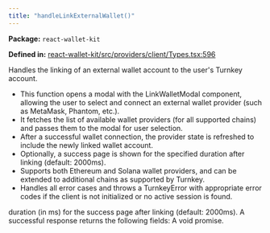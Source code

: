 ```yaml
---
title: "handleLinkExternalWallet()"
---
```



<p><strong>Package:</strong> <code>react-wallet-kit</code></p>

<p><strong>Defined in:</strong> <a href="https://github.com/tkhq/sdk/blob/main/packages/react-wallet-kit/src/providers/client/Types.tsx#L596">react-wallet-kit/src/providers/client/Types.tsx:596</a></p>

<H3Bordered text="Overview" />

Handles the linking of an external wallet account to the user's Turnkey account.

<ul>
  <li>This function opens a modal with the LinkWalletModal component, allowing the user to select and connect an external wallet provider (such as MetaMask, Phantom, etc.).</li>
  <li>It fetches the list of available wallet providers (for all supported chains) and passes them to the modal for user selection.</li>
  <li>After a successful wallet connection, the provider state is refreshed to include the newly linked wallet account.</li>
  <li>Optionally, a success page is shown for the specified duration after linking (default: 2000ms).</li>
  <li>Supports both Ethereum and Solana wallet providers, and can be extended to additional chains as supported by Turnkey.</li>
  <li>Handles all error cases and throws a TurnkeyError with appropriate error codes if the client is not initialized or no active session is found.</li>
</ul>

<H3Bordered text="Parameters" />

<ParamField body="params" type='object' required={false} path="params" >
  <Expandable title="params details">
    <NestedParam parentKey="params" childKey="successPageDuration" type='number' required={false}>
duration (in ms) for the success page after linking (default: 2000ms).
</NestedParam>
  </Expandable>
</ParamField>

<H3Bordered text="Response" />
A successful response returns the following fields:

<ResponseField name="returns" type="void" required={true}>
  A void promise.
</ResponseField>
